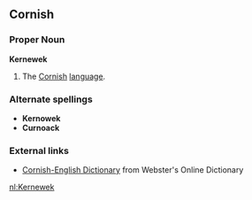 ==Cornish==
===Proper Noun===
'''Kernewek'''
# The [[Cornish]] [[language]].
===Alternate spellings===
* '''Kernowek'''
* '''Curnoack'''
===External links===
* [http://www.websters-online-dictionary.org/definition/Cornish-english/ Cornish-English Dictionary] from Webster's Online Dictionary

[[nl:Kernewek]]